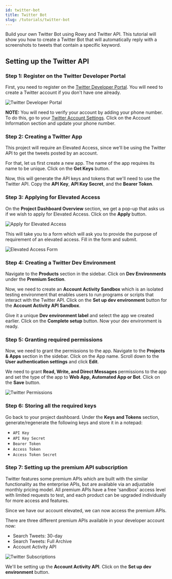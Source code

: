 ```yaml
---
id: twitter-bot
title: Twitter Bot
slug: /tutorials/twitter-bot
---
```



Build your own Twitter Bot using Rowy and Twitter API. This tutorial will show you how to create a Twitter Bot that will automatically reply with a screenshots to tweets that contain a specific keyword.

## Setting up the Twitter API

### Step 1: Register on the Twitter Developer Portal

First, you need to register on the [Twitter Developer Portal](https://developer.twitter.com/en/portal/dashboard). You will need to create a Twitter account if you don't have one already.

<img src={twitterSetup} alt="Twitter Developer Portal" />

**NOTE:** You will need to verify your account by adding your phone number. To do this, go to your [Twitter Account Settings](https://twitter.com/settings/account). Click on the Account Information section and update your phone number.

### Step 2: Creating a Twitter App

This project will require an Elevated Access, since we'll be using the Twitter API to get the tweets posted by an account. 

For that, let us first create a new app. The name of the app requires its name to be unique. Click on the **Get Keys** button.

Now, this will generate the API keys and tokens that we'll need to use the Twitter API. Copy the **API Key**, **API Key Secret**, and the **Bearer Token**.


### Step 3: Applying for Elevated Access

On the **Project Dashboard Overview** section, we get a pop-up that asks us if we wish to apply for Elevated Access. Click on the **Apply** button.

<img src={elevatedButton} alt="Apply for Elevated Access" />

This will take you to a form which will ask you to provide the purpose of requirement of an elevated access. Fill in the form and submit.

<img src={elevatedSubmit} alt="Elevated Access Form" />


### Step 4: Creating a Twitter Dev Environment

Navigate to the **Products** section in the sidebar. Click on **Dev Environments** under the **Premium Section**.

Now, we need to create an **Account Activity Sandbox** which is an isolated testing environment that enables users to run programs or scripts that interact with the Twitter API. Click on the **Set up dev environment** button for the **Account Activity API Sandbox**.

Give it a unique **Dev environment label** and select the app we created earlier. Click on the **Complete setup** button. Now your dev environment is ready.


### Step 5: Granting required permissions

Now, we need to grant the permissions to the app. Navigate to the **Projects & Apps** section in the sidebar. Click on the App name. Scroll down to the **User authentication settings** and click **Edit**.

We need to grant **Read, Write, and Direct Messages** permissions to the app and set the type of the app to **Web App, Automated App or Bot**. Click on the **Save** button.

<img src={twitterPermissions} alt="Twitter Permissions" />


### Step 6: Storing all the required keys

Go back to your project dashboard. Under the **Keys and Tokens** section, generate/regenerate the following keys and store it in a notepad:

- `API Key`
- `API Key Secret`
- `Bearer Token`
- `Access Token`
- `Access Token Secret`

### Step 7: Setting up the premium API subscription

Twitter features some premium APIs which are built with the similar functionality as the enterprise APIs, but are available via an adjustable monthly pricing model. All premium APIs have a free 'sandbox' access level with limited requests to test, and each product can be upgraded individually for more access and features.

Since we have our account elevated, we can now access the premium APIs. 

There are three different premium APIs available in your developer account now:
- Search Tweets: 30-day
- Search Tweets: Full Archive
- Account Activity API

<img src={twitterSubscriptions} alt="Twitter Subscriptions" />

We'll be setting up the **Account Activity API**. Click on the **Set up dev environment** button. 